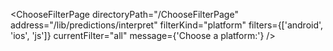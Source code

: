 

<ChooseFilterPage
  directoryPath="/ChooseFilterPage"
  address="/lib/predictions/interpret"
  filterKind="platform"
  filters={['android', 'ios', 'js']}
  currentFilter="all"
  message={'Choose a platform:'}
/>
